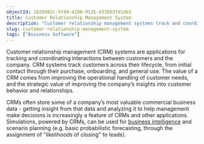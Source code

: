 ```yaml
---
objectId: 1626982c-5f49-4200-9135-833853fd1db1
title: Customer Relationship Management System
description: "Customer relationship management systems track and coordinate interactions between a company and its customers."
slug: customer-relationship-management-system
tags: ["Business Software"]
---
```


Customer relationship management (CRM) systems are applications for tracking and coordinating interactions between customers and the company. CRM systems track customers across their lifecycle, from initial contact through their purchase, onboarding, and general use. The value of a CRM comes from improving the operational handling of customer needs, and the strategic value of improving the company’s insights into customer behavior and relationships.

CRMs often store some of a company’s most valuable commercial business data - getting insight from that data and analyzing it to help management make decisions is increasingly a feature of CRMs and other applications. Simulations, powered by CRMs, can be used for [business intelligence](https://hash.ai/glossary/business-intelligence) and scenario planning (e.g. basic probabilistic forecasting, through the assignment of "likelihoods of closing" to leads).

